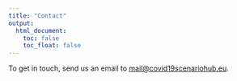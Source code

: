 ```yaml
---
title: "Contact"
output:
  html_document:
    toc: false
    toc_float: false
---
```


To get in touch, send us an email to [mail@covid19scenariohub.eu](mailto:mail@covid19scenariohub.eu).
